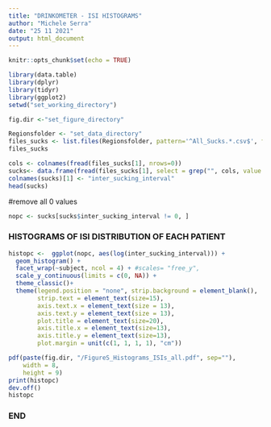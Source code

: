 ```yaml
---
title: "DRINKOMETER - ISI HISTOGRAMS"
author: "Michele Serra"
date: "25 11 2021"
output: html_document
---
```

```r
knitr::opts_chunk$set(echo = TRUE)
```
```r
library(data.table)
library(dplyr)
library(tidyr)
library(ggplot2)
setwd("set_working_directory")
```
```r
fig.dir <-"set_figure_directory"
```
```r
Regionsfolder <- "set_data_directory"
files_sucks <- list.files(Regionsfolder, pattern='^All_Sucks.*.csv$', full.names = TRUE)
files_sucks
```
```r
cols <- colnames(fread(files_sucks[1], nrows=0))
sucks<- data.frame(fread(files_sucks[1], select = grep("", cols, value = TRUE)))
colnames(sucks)[1] <- "inter_sucking_interval"
head(sucks)
```
#remove all 0 values
```r
nopc <- sucks[sucks$inter_sucking_interval != 0, ]
```
### HISTOGRAMS OF ISI DISTRIBUTION OF EACH PATIENT
```r
histopc <-  ggplot(nopc, aes(log(inter_sucking_interval))) +
  geom_histogram() +
  facet_wrap(~subject, ncol = 4) + #scales= "free_y",
  scale_y_continuous(limits = c(0, NA)) +
  theme_classic()+
  theme(legend.position = "none", strip.background = element_blank(),
        strip.text = element_text(size=15),
        axis.text.x = element_text(size = 13),
        axis.text.y = element_text(size = 13),
        plot.title = element_text(size=20),
        axis.title.x = element_text(size=13),
        axis.title.y = element_text(size=13),
        plot.margin = unit(c(1, 1, 1, 1), "cm"))

pdf(paste(fig.dir, "/FigureS_Histograms_ISIs_all.pdf", sep=""),
    width = 8, 
    height = 9)
print(histopc)
dev.off()
histopc
```
### END